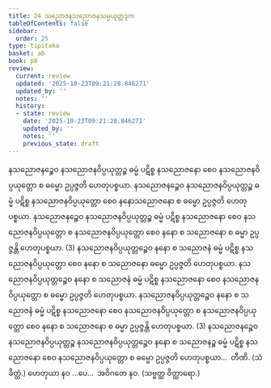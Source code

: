 ```yaml
---
title: 24 သညောဇနသညောဇနသမ္ပယုတ္တဒုက
tableOfContents: false
sidebar:
  order: 25
type: tipitaka
basket: ab
book: p8
review:
  current: review
  updated: '2025-10-23T09:21:28.846271'
  updated_by: ''
  notes: ''
  history:
  - state: review
    date: '2025-10-23T09:21:28.846271'
    updated_by: ''
    notes: ''
    previous_state: draft
---
```



<ReviewStatus review={frontmatter.review} showDetails={true} />

<HypothesisAnnotation frontmatter={frontmatter} />

<DynamicBreadcrumb />

<Division number="38" book="p8" e="ch" v="40" p="86">

<Paragraph number="116" book="p8">
နသညောဇနဉ္စေဝ နသညောဇနဝိပ္ပယုတ္တဉ္စ ဓမ္မံ ပဋိစ္စ နသညောဇနော စေဝ နသညောဇနဝိပ္ပယုတ္တော စ ဓမ္မော ဥပ္ပဇ္ဇတိ ဟေတုပစ္စယာ. နသညောဇနဉ္စေဝ နသညောဇနဝိပ္ပယုတ္တဉ္စ ဓမ္မံ ပဋိစ္စ နသညောဇနဝိပ္ပယုတ္တော စေဝ နနောသညောဇနော စ ဓမ္မော ဥပ္ပဇ္ဇတိ ဟေတုပစ္စယာ. နသညောဇနဉ္စေဝ နသညောဇနဝိပ္ပယုတ္တဉ္စ ဓမ္မံ ပဋိစ္စ နသညောဇနော စေဝ နသညောဇနဝိပ္ပယုတ္တော စ နသညောဇနဝိပ္ပယုတ္တော စေဝ နနော စ သညောဇနော စ ဓမ္မာ ဥပ္ပဇ္ဇန္တိ ဟေတုပစ္စယာ. (3)
</Paragraph>

<Paragraph number="117" book="p8">
နသညောဇနဝိပ္ပယုတ္တဉ္စေဝ နနော စ သညောဇနံ ဓမ္မံ ပဋိစ္စ နသညောဇနဝိပ္ပယုတ္တော စေဝ နနော စ သညောဇနော ဓမ္မော ဥပ္ပဇ္ဇတိ ဟေတုပစ္စယာ. နသညောဇနဝိပ္ပယုတ္တဉ္စေဝ နနော စ သညောဇနံ ဓမ္မံ ပဋိစ္စ နသညောဇနော စေဝ နသညောဇနဝိပ္ပယုတ္တော စ ဓမ္မော ဥပ္ပဇ္ဇတိ ဟေတုပစ္စယာ. နသညောဇနဝိပ္ပယုတ္တဉ္စေဝ နနော စ သညောဇနံ ဓမ္မံ ပဋိစ္စ နသညောဇနော စေဝ နသညောဇနဝိပ္ပယုတ္တော စ နသညောဇနဝိပ္ပယုတ္တော စေဝ နနော စ သညောဇနော စ ဓမ္မာ ဥပ္ပဇ္ဇန္တိ ဟေတုပစ္စယာ. (3)
</Paragraph>

<Paragraph number="118" book="p8">
နသညောဇနဉ္စေဝ နသညောဇနဝိပ္ပယုတ္တဉ္စ နသညောဇနဝိပ္ပယုတ္တဉ္စေဝ နနော စ သညောဇနဉ္စ ဓမ္မံ ပဋိစ္စ နသညောဇနော စေဝ နသညောဇနဝိပ္ပယုတ္တော စ ဓမ္မော ဥပ္ပဇ္ဇတိ ဟေတုပစ္စယာ…  တီဏိ. (သံခိတ္တံ.)
</Paragraph>

<Paragraph number="119" book="p8">
ဟေတုယာ နဝ …ပေ…  အဝိဂတေ နဝ. (သဗ္ဗတ္ထ ဝိတ္ထာရော.)
</Paragraph>
</Division>